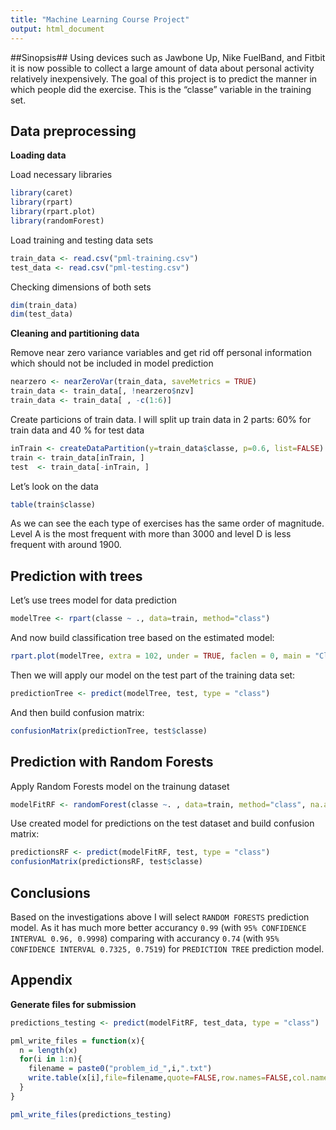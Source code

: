 ```yaml
---
title: "Machine Learning Course Project"
output: html_document
---
```

##Sinopsis##
Using devices such as Jawbone Up, Nike FuelBand, and Fitbit it is now possible to collect a large amount of data about personal activity relatively inexpensively. The goal of this project is to predict the manner in which people did the exercise. This is the "classe" variable in the training set.

## Data preprocessing ##

 **Loading data**

Load necessary libraries
```r
library(caret)
library(rpart)
library(rpart.plot)
library(randomForest)
```

Load training and testing data sets
```r
train_data <- read.csv("pml-training.csv")
test_data <- read.csv("pml-testing.csv")
```

Checking dimensions of both sets
```r
dim(train_data)
dim(test_data)
```

**Cleaning and partitioning data**

Remove near zero variance variables and get rid off personal information which should not be included in model prediction
```r
nearzero <- nearZeroVar(train_data, saveMetrics = TRUE)
train_data <- train_data[, !nearzero$nzv]
train_data <- train_data[ , -c(1:6)]
```


Create particions of train data. I will split up train data in 2 parts: 60% for train data and 40 % for test data  
```r
inTrain <- createDataPartition(y=train_data$classe, p=0.6, list=FALSE)
train <- train_data[inTrain, ]
test  <- train_data[-inTrain, ]
```

Let's look on the data

```r
table(train$classe)
```
As we can see the each type of exercises has the same order of magnitude. Level A is the most frequent with more than 3000 and level D is less frequent with around 1900.


## Prediction with trees ##

Let's use trees model for data prediction

```r
modelTree <- rpart(classe ~ ., data=train, method="class")
```

And now build classification tree based on the estimated model:

```r
rpart.plot(modelTree, extra = 102, under = TRUE, faclen = 0, main = "Classification Tree")

```

Then we will apply our model on the test part of the training data set:

```r
predictionTree <- predict(modelTree, test, type = "class")
```

And then build confusion matrix:
```r
confusionMatrix(predictionTree, test$classe)
```

## Prediction with Random Forests ##

Apply Random Forests model on the trainung dataset
```r
modelFitRF <- randomForest(classe ~. , data=train, method="class", na.action=na.roughfix)
```

Use created model for predictions on the test dataset and build confusion matrix:
```r
predictionsRF <- predict(modelFitRF, test, type = "class")
confusionMatrix(predictionsRF, test$classe)
```

## Conclusions ##

Based on the investigations above I will select `RANDOM FORESTS` prediction model. As it has much more better accurancy `0.99` (with `95% CONFIDENCE INTERVAL 0.96, 0.9998`) comparing with accurancy `0.74` (with `95% CONFIDENCE INTERVAL 0.7325, 0.7519`) for `PREDICTION TREE` prediction model.

## Appendix ##
**Generate files for submission**
```r
predictions_testing <- predict(modelFitRF, test_data, type = "class")

pml_write_files = function(x){
  n = length(x)
  for(i in 1:n){
    filename = paste0("problem_id_",i,".txt")
    write.table(x[i],file=filename,quote=FALSE,row.names=FALSE,col.names=FALSE)
  }
}

pml_write_files(predictions_testing)
```
